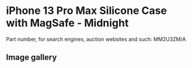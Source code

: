 # iPhone 13 Pro Max Silicone Case with MagSafe - Midnight

Part number, for search engines, auction websites and such: MM2U3ZM/A

## Image gallery

<div style={{ width: "768px" }}>
  <GalleryComponent
    images={[
      {
        original: "/everysource/MM2U3",
        thumbnail: "/everypreview/MM2U3",
      },
      {
        original: "/everysource/MM2U3_AV1",
        thumbnail: "/everypreview/MM2U3_AV1",
      },
      {
        original: "/everysource/MM2U3_AV2",
        thumbnail: "/everypreview/MM2U3_AV2",
      },
      {
        original: "/everysource/MM2U3_AV3",
        thumbnail: "/everypreview/MM2U3_AV3",
      },
      {
        original: "/everysource/MM2U3_AV4",
        thumbnail: "/everypreview/MM2U3_AV4",
      }
    ]}
  />
</div>